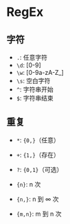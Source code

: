 # RegEx
## 字符
- `.`: 任意字符
- `\d`: [0-9]
- `\w`: [0-9a-zA-Z_]
- `\s`: 空白字符
- `^`: 字符串开始
- `$`: 字符串结束
## 重复
- `*`: `{0,}`（任意）
- `+`: `{1,}`（存在）
- `?`: `{0,1}`（可选）

- `{n}`: n 次
- `{n,}`: n 到 ∞ 次
- `{m,n}`: m 到 n 次